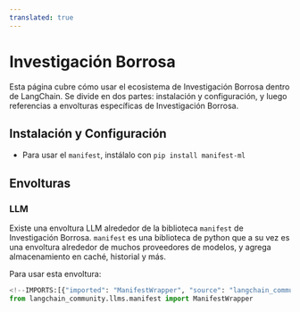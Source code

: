 ```yaml
---
translated: true
---
```


# Investigación Borrosa

Esta página cubre cómo usar el ecosistema de Investigación Borrosa dentro de LangChain.
Se divide en dos partes: instalación y configuración, y luego referencias a envolturas específicas de Investigación Borrosa.

## Instalación y Configuración

- Para usar el `manifest`, instálalo con `pip install manifest-ml`

## Envolturas

### LLM

Existe una envoltura LLM alrededor de la biblioteca `manifest` de Investigación Borrosa.
`manifest` es una biblioteca de python que a su vez es una envoltura alrededor de muchos proveedores de modelos, y agrega almacenamiento en caché, historial y más.

Para usar esta envoltura:

```python
<!--IMPORTS:[{"imported": "ManifestWrapper", "source": "langchain_community.llms.manifest", "docs": "https://api.python.langchain.com/en/latest/llms/langchain_community.llms.manifest.ManifestWrapper.html", "title": "Hazy Research"}]-->
from langchain_community.llms.manifest import ManifestWrapper
```
